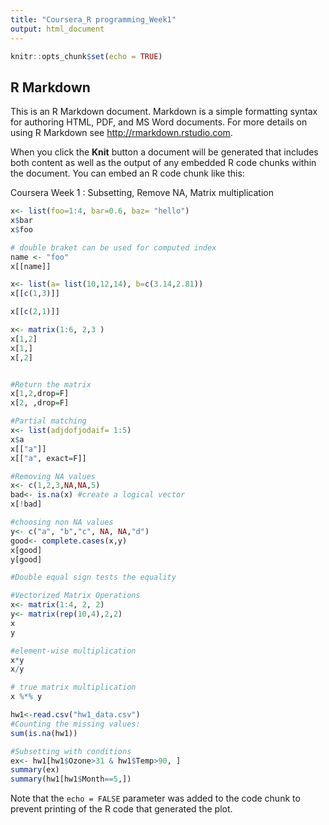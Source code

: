 ```yaml
---
title: "Coursera_R programming_Week1"
output: html_document
---
```


```r
knitr::opts_chunk$set(echo = TRUE)
```

## R Markdown

This is an R Markdown document. Markdown is a simple formatting syntax for authoring HTML, PDF, and MS Word documents. For more details on using R Markdown see <http://rmarkdown.rstudio.com>.

When you click the **Knit** button a document will be generated that includes both content as well as the output of any embedded R code chunks within the document. You can embed an R code chunk like this:


Coursera Week 1 :
Subsetting, Remove NA, Matrix multiplication
```r
x<- list(foo=1:4, bar=0.6, baz= "hello")
x$bar
x$foo

# double braket can be used for computed index
name <- "foo"
x[[name]]

x<- list(a= list(10,12,14), b=c(3.14,2.81))
x[[c(1,3)]]

x[[c(2,1)]]

x<- matrix(1:6, 2,3 )
x[1,2]
x[1,]
x[,2]


#Return the matrix
x[1,2,drop=F]
x[2, ,drop=F]

#Partial matching
x<- list(adjdofjodaif= 1:5)
x$a
x[["a"]]
x[["a", exact=F]]

#Removing NA values
x<- c(1,2,3,NA,NA,5)
bad<- is.na(x) #create a logical vector
x[!bad]

#choosing non NA values
y<- c("a", "b","c", NA, NA,"d")
good<- complete.cases(x,y)
x[good]
y[good]

#Double equal sign tests the equality 

#Vectorized Matrix Operations
x<- matrix(1:4, 2, 2)
y<- matrix(rep(10,4),2,2)
x
y

#element-wise multiplication
x*y
x/y

# true matrix multiplication
x %*% y 


```

```r
hw1<-read.csv("hw1_data.csv")
#Counting the missing values:
sum(is.na(hw1))

#Subsetting with conditions
ex<- hw1[hw1$Ozone>31 & hw1$Temp>90, ]
summary(ex)
summary(hw1[hw1$Month==5,])
```

Note that the `echo = FALSE` parameter was added to the code chunk to prevent printing of the R code that generated the plot.
